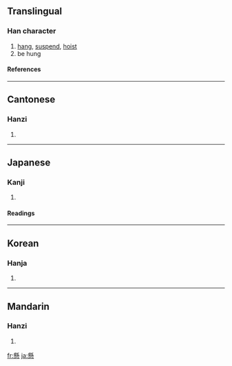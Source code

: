 {{see|悬}}

==Translingual==
===Han character===
{{Han char|rn=61|rad=心|as=16|sn=20|four=2233<sub>9</sub>|canj=月火心 (BFP)}}
# [[hang]], [[suspend]], [[hoist]]
# be hung
====References====
{{Han ref|kx=0408.240|dkj=11462|dj=0749.220|hdz=42368.050|uh=61F8|ud=25080|bh=C461|bd=50273}}
----
==Cantonese==
===Hanzi===
{{yue-hanzi|jyut=|y=yun4}}
# {{defn|Cantonese}}
----
==Japanese==
===Kanji===
{{ja-kanji|grade=c|rs=心16}}
# {{defn|Japanese}} 
====Readings====
{{ja-readings|on=[[けん]] (ken), [[け]] (ke)|kun=[[かける]] (kakeru), [[かかる]] (kakaru)}}
----
==Korean==
===Hanja===
{{ko-hanja|hangeul=현|eumhun=매달 현|rv=hyeon|mr=hyŏn|y=hyen}}
# {{defn|Korean}}
----
==Mandarin==
===Hanzi===
{{cmn-hanzi|sim=悬|pin=[[xuán]] ([[xuan2]])|wg=hsüan<sup>2</sup>}}
# {{defn|Mandarin}}

[[fr:懸]]
[[ja:懸]]